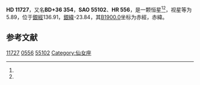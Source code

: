 {{Starbox begin
| name = HD 11727
}}
{{Starbox observe
| epoch = [[J2000.0|J2000.0]]
| constell = {{星座名待查}}<ref name=SIMBAD>{{cite web
 | url=http://simbad.u-strasbg.fr/simbad/sim-id?Ident=HR+556
 | title =Pulsating variable Star
 | publisher=Centre de Données astronomiques de Strasbourg
 | work=SIMBAD
 | accessdate=2012-07-13}}</ref><ref name=DATA>{{cite web
 | url=http://vizier.u-strasbg.fr/viz-bin/VizieR-5?-out.add=.&-source=5050&-corr=PK=HR&-out.max=9999&HR=556
 | title=VizieR Detailed Page
 | accessdate=2012-07-13
 | archive-date=2019-02-16
 | archive-url=https://web.archive.org/web/20190216081414/http://vizier.u-strasbg.fr/viz-bin/VizieR-5?-out.add=.&-source=5050&-corr=PK=HR&-out.max=9999&HR=556
 | dead-url=no
 }}</ref>
| 星官 = 
| ra = {{RA|1|55|54.4}}<ref name=SIMBAD /><ref name=DATA />
| dec = {{DEC|+37|16|40}}<ref name=SIMBAD /><ref name=DATA />
| appmag_v = 5.89<ref name=SIMBAD /><ref name=DATA />
}}
{{Starbox character
| class = gM0<ref name=SIMBAD /><ref name=DATA />
| b-v = 1.63<ref name=SIMBAD /><ref name=DATA />
| u-b = <ref name=SIMBAD /><ref name=DATA />
| r-i = <ref name=SIMBAD /><ref name=DATA />
| variable = 
}}
{{Starbox astrometry
| radial_v = 
| prop_mo_ra = 7
| parallax = 
| p_error = 
}}
{{Starbox catalog
| names =BD+36 354，[[SAO星表|SAO]] 55102，[[HD星表|HD]] 11727，[[HR星表|HR]] 556}}
{{Starbox reference |Simbad=HR+556}}
{{Starbox end}}

'''HD 11727'''，又名'''BD+36 354'''，'''SAO 55102'''、'''HR 556'''，是一颗恒星<ref name=SIMBAD /><ref name=DATA />，视星等为5.89，位于[[銀道座標系|銀經]]136.91，[[銀道座標系|銀緯]]-23.84，其[[B1900.0|B1900.0]]坐标为赤經{{RA|1|49|59.3}}，赤緯{{DEC|+36|-23.84|15}}。

== 参考文献 ==
{{reflist}}

{{star-stub}}

[[Category:HD和HDE天體|11727]]
[[Category:HR天體|0556]]
[[Category:SAO天體|55102]]
[[Category:仙女座|Category:仙女座]]